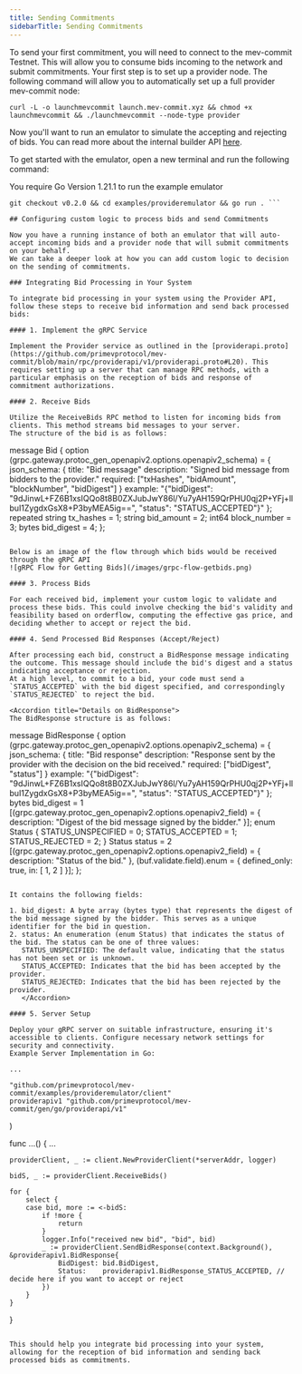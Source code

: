 ```yaml
---
title: Sending Commitments
sidebarTitle: Sending Commitments
---
```


To send your first commitment, you will need to connect to the mev-commit Testnet.
This will allow you to consume bids incoming to the network and submit commitments.
Your first step is to set up a provider node. The following command will allow you to automatically set up a full provider mev-commit node:

```
curl -L -o launchmevcommit launch.mev-commit.xyz && chmod +x launchmevcommit && ./launchmevcommit --node-type provider
```

Now you'll want to run an emulator to simulate the accepting and rejecting of bids. You can read more about the internal builder API [here](/api-reference/provider/sendprocessedbids).

To get started with the emulator, open a new terminal and run the following command:

<Warning>You require Go Version 1.21.1 to run the example emulator</Warning>
``` git clone https://github.com/primevprotocol/mev-commit.git && cd mev-commit &&
git checkout v0.2.0 && cd examples/provideremulator && go run . ```

## Configuring custom logic to process bids and send Commitments

Now you have a running instance of both an emulator that will auto-accept incoming bids and a provider node that will submit commitments on your behalf.
We can take a deeper look at how you can add custom logic to decision on the sending of commitments.

### Integrating Bid Processing in Your System

To integrate bid processing in your system using the Provider API, follow these steps to receive bid information and send back processed bids:

#### 1. Implement the gRPC Service

Implement the Provider service as outlined in the [providerapi.proto](https://github.com/primevprotocol/mev-commit/blob/main/rpc/providerapi/v1/providerapi.proto#L20). This requires setting up a server that can manage RPC methods, with a particular emphasis on the reception of bids and response of commitment authorizations.

#### 2. Receive Bids

Utilize the ReceiveBids RPC method to listen for incoming bids from clients. This method streams bid messages to your server.
The structure of the bid is as follows:

```
message Bid {
  option (grpc.gateway.protoc_gen_openapiv2.options.openapiv2_schema) = {
    json_schema: {
      title: "Bid message"
      description: "Signed bid message from bidders to the provider."
      required: ["txHashes", "bidAmount", "blockNumber", "bidDigest"]
    }
    example: "{"bidDigest": "9dJinwL+FZ6B1xsIQQo8t8B0ZXJubJwY86l/Yu7yAH159QrPHU0qj2P+YFj+llbuI1ZygdxGsX8+P3byMEA5ig==", "status": "STATUS_ACCEPTED"}"
  };
  repeated string tx_hashes = 1;
  string bid_amount = 2;
  int64 block_number = 3;
  bytes bid_digest = 4;
};
```

Below is an image of the flow through which bids would be received through the gRPC API
![gRPC Flow for Getting Bids](/images/grpc-flow-getbids.png)

#### 3. Process Bids

For each received bid, implement your custom logic to validate and process these bids. This could involve checking the bid's validity and feasibility based on orderflow, computing the effective gas price, and deciding whether to accept or reject the bid.

#### 4. Send Processed Bid Responses (Accept/Reject)

After processing each bid, construct a BidResponse message indicating the outcome. This message should include the bid's digest and a status indicating acceptance or rejection.
At a high level, to commit to a bid, your code must send a `STATUS_ACCEPTED` with the bid digest specified, and correspondingly `STATUS_REJECTED` to reject the bid.

<Accordion title="Details on BidResponse">
The BidResponse structure is as follows:
```
message BidResponse {
  option (grpc.gateway.protoc_gen_openapiv2.options.openapiv2_schema) = {
    json_schema: {
      title: "Bid response"
      description: "Response sent by the provider with the decision on the bid received."
      required: ["bidDigest", "status"]
    }
    example: "{\"bidDigest\": \"9dJinwL+FZ6B1xsIQQo8t8B0ZXJubJwY86l/Yu7yAH159QrPHU0qj2P+YFj+llbuI1ZygdxGsX8+P3byMEA5ig==\", \"status\": \"STATUS_ACCEPTED\"}"
  };
  bytes bid_digest = 1 [(grpc.gateway.protoc_gen_openapiv2.options.openapiv2_field) = {
    description: "Digest of the bid message signed by the bidder."
  }];
  enum Status {
    STATUS_UNSPECIFIED = 0;
    STATUS_ACCEPTED = 1;
    STATUS_REJECTED = 2;
  }
  Status status = 2 [(grpc.gateway.protoc_gen_openapiv2.options.openapiv2_field) = {
    description: "Status of the bid."
  }, (buf.validate.field).enum = {
      defined_only: true,
      in: [
        1,
        2
      ]
  }];
};
```

It contains the following fields:

1. bid_digest: A byte array (bytes type) that represents the digest of the bid message signed by the bidder. This serves as a unique identifier for the bid in question.
2. status: An enumeration (enum Status) that indicates the status of the bid. The status can be one of three values:
   STATUS_UNSPECIFIED: The default value, indicating that the status has not been set or is unknown.
   STATUS_ACCEPTED: Indicates that the bid has been accepted by the provider.
   STATUS_REJECTED: Indicates that the bid has been rejected by the provider.
   </Accordion>

#### 5. Server Setup

Deploy your gRPC server on suitable infrastructure, ensuring it's accessible to clients. Configure necessary network settings for security and connectivity.
Example Server Implementation in Go:

```

	...

	"github.com/primevprotocol/mev-commit/examples/provideremulator/client"
	providerapiv1 "github.com/primevprotocol/mev-commit/gen/go/providerapi/v1"
)

func ...() {
	...

	providerClient, _ := client.NewProviderClient(*serverAddr, logger)

	bidS, _ := providerClient.ReceiveBids()

	for {
		select {
		case bid, more := <-bidS:
			if !more {
				return
			}
			logger.Info("received new bid", "bid", bid)
			_ := providerClient.SendBidResponse(context.Background(), &providerapiv1.BidResponse{
				BidDigest: bid.BidDigest,
				Status:    providerapiv1.BidResponse_STATUS_ACCEPTED, // decide here if you want to accept or reject
			})
		}
	}
}
```

This should help you integrate bid processing into your system, allowing for the reception of bid information and sending back processed bids as commitments.
